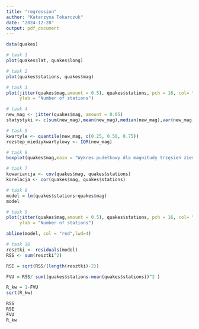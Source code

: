 ```yaml
---
title: "regression"
author: "Katarzyna Tokarczuk"
date: "2024-12-28"
output: pdf_document
---
```


```r
data(quakes)

# task 1
plot(quakes$lat, quakes$long)

# task 2
plot(quakes$stations, quakes$mag)

# task 3
plot(jitter(quakes$mag,amount = 0.5), quakes$stations, pch = 16, col= "black",xlab = "Magnitude",
     ylab = "Number of stations")

# task 4
new_mag <- jitter(quakes$mag, amount = 0.05)
statystyki <- c(sum(new_mag),mean(new_mag),median(new_mag),var(new_mag),sd(new_mag),min(new_mag),max(new_mag))

# task 5
kwartyle <- quantile(new_mag, c(0.25, 0.50, 0.75))
rozstep_miedzykwartylowy <- IQR(new_mag)

# task 6
boxplot(quakes$mag,main = "Wykres pudełkowy dla magnitudy trzęsień ziemi")

# task 7 
kowariancja <- cov(quakes$mag, quakes$stations)
korelacja <- cor(quakes$mag, quakes$stations)

# task 8
model = lm(quakes$stations~quakes$mag)
model

# task 9
plot(jitter(quakes$mag,amount = 0.5), quakes$stations, pch = 16, col= "black",xlab = "Magnitude",
     ylab = "Number of stations")

abline(model, col = "red",lwd=4)

# task 10
resztki <- residuals(model)
RSS <- sum(resztki^2)

RSE = sqrt(RSS/(length(resztki)-2))

FVU = RSS/ sum((quakes$stations-mean(quakes$stations))^2 )

R_kw = 1-FVU
sqrt(R_kw)

RSS
RSE
FVU
R_kw


```
